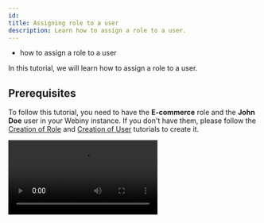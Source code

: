 ```yaml
---
id: 
title: Assigning role to a user
description: Learn how to assign a role to a user.
---
```



<Alert type="success" title="WHAT YOU'LL LEARN">

- how to assign a role to a user

</Alert>

In this tutorial, we will learn how to assign a role to a user.

## Prerequisites

To follow this tutorial, you need to have the **E-commerce** role and the **John Doe** user in your Webiny instance. If you don't have them, please follow the [Creation of Role](/docs/{version}/user-guides/headless-cms/users/role-creation) and [Creation of User](/docs/{version}/user-guides/headless-cms/users/user-creation) tutorials to create it.

<Video src={assignRoleVideo} controls={true}/>

1. From the **Side Menu**, Click **Settings** > **ADMIN USERS** > **Users**

2. Click the **John Doe** in the list of Users.

3. In the **Role** dropdown, click **E-commerce**.

4. Click **SAVE USER**.

   ✔️ The message "User saved successfully." displays.